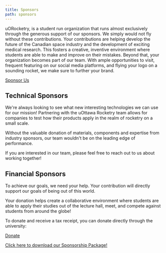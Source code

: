```yaml
---
title: Sponsors
path: sponsors
---
```



uORocketry, is a student run organization that runs almost exclusively through the generous support of our sponsors. We simply would not fly without these contributions. Your contributions are helping develop the future of the Canadian space industry and the development of exciting medical research. This fosters a creative, inventive environment where students are able to make and improve on their mistakes. Beyond that, your organization becomes part of our team. With ample opportunities to visit, frequent featuring on our social media platforms, and flying your logo on a sounding rocket, we make sure to further your brand.

[Sponsor Us](mailto:rocketry@uottawa.ca)

<Columns>
<div>

## Technical Sponsors

We're always looking to see what new interesting technologies we can use for our mission! Partnering with the uOttawa Rocketry team allows for companies to test how their products apply in the realm of rocketry on a small scale.

Without the valuable donation of materials, components and expertise from industry sponsors, our team wouldn't be on the leading edge of performance.

If you are interested in our team, please feel free to reach out to us about working together!

</div>
<div>

## Financial Sponsors

To achieve our goals, we need your help. Your contribution will directly support our goals of being out of this world.

Your donation helps create a collaborative environment where students are able to apply their studies out of the lecture hall, meet, and compete against students from around the globe!

To donate and receive a tax receipt, you can donate directly through the university:

[Donate](https://alumni.uottawa.ca/donation-form?fid=J7igq1Gxqgs%3d&fdesc=vj8yiR3kw2%2bPwQCmy1Z8CRI6lsq79sGgB8Cxh9dPPcHz98MFCiqi33fCh8gjHTopXlb7FNPyERD3vLVgZUYX4oKLwuSahRs9UCaC0T8l5SLviFpHAFSaiQ%3d%3d)

</div>
</Columns>

[Click here to download our Sponsorship Package!](https://uorocketry.ca/assets/SPONSORSHIP%20PACKAGE%202021.pdf)
